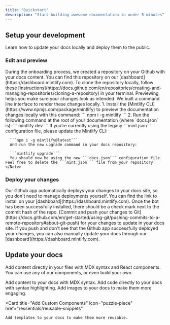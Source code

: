 ```yaml
---
title: "Quickstart"
description: "Start building awesome documentation in under 5 minutes"
---
```


## Setup your development

Learn how to update your docs locally and deploy them to the public.

### Edit and preview

<AccordionGroup>
  <Accordion icon="github" title="Clone your docs locally">
    During the onboarding process, we created a repository on your Github with
    your docs content. You can find this repository on our
    [dashboard](https://dashboard.mintlify.com). To clone the repository
    locally, follow these
    [instructions](https://docs.github.com/en/repositories/creating-and-managing-repositories/cloning-a-repository)
    in your terminal.
  </Accordion>
  <Accordion icon="rectangle-terminal" title="Preview changes">
    Previewing helps you make sure your changes look as intended. We built a
    command line interface to render these changes locally. 
    1. Install the
    [Mintlify CLI](https://www.npmjs.com/package/mintlify) to preview the
    documentation changes locally with this command: ``` npm i -g mintlify ```
    2. Run the following command at the root of your documentation (where
    `docs.json` is): ``` mintlify dev ```
    <Note>
      If you’re currently using the legacy ```mint.json``` configuration file, please update the Mintlify CLI:

      ```npm i -g mintlify@latest```
      And run the new upgrade command in your docs repository:

      ```mintlify upgrade```
      You should now be using the new ```docs.json``` configuration file. Feel free to delete the ```mint.json``` file from your repository.
    </Note>

  </Accordion>
</AccordionGroup>

### Deploy your changes

<AccordionGroup>

<Accordion icon="message-bot" title="Install our Github app">
	Our Github app automatically deploys your changes to your docs site, so you
	don't need to manage deployments yourself. You can find the link to install on
	your [dashboard](https://dashboard.mintlify.com). Once the bot has been
	successfully installed, there should be a check mark next to the commit hash
	of the repo.
</Accordion>
<Accordion icon="rocket" title="Push your changes">
	[Commit and push your changes to
	Git](https://docs.github.com/en/get-started/using-git/pushing-commits-to-a-remote-repository#about-git-push)
	for your changes to update in your docs site. If you push and don't see that
	the Github app successfully deployed your changes, you can also manually
	update your docs through our [dashboard](https://dashboard.mintlify.com).
</Accordion>

</AccordionGroup>

## Update your docs

Add content directly in your files with MDX syntax and React components. You can use any of our components, or even build your own.

<CardGroup>

<Card title="Add Content With MDX" icon="file" href="/essentials/markdown">
	Add content to your docs with MDX syntax.
</Card>

<Card title="Add Code Blocks" icon="square-code" href="/essentials/code">
	Add code directly to your docs with syntax highlighting.
</Card>

<Card title="Add Images" icon="image" href="/essentials/images">
	Add images to your docs to make them more engaging.
</Card>

<Card
	title="Add Custom Components"
	icon="puzzle-piece"
	href="/essentials/reusable-snippets"
>
	Add templates to your docs to make them more reusable.
</Card>

</CardGroup>
